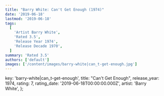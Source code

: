 ```yaml
---
title: "Barry White: Can't Get Enough (1974)"
date: '2019-06-18'
lastmod: '2019-06-18'
tags:
  [
    'Artist Barry White',
    'Rated 3.5',
    'Release Year 1974',
    'Release Decade 1970',
  ]
summary: 'Rated 3.5'
authors: ['default']
images: ['/content/images/barry-white|can_t-get-enough.jpg']
---
```


  key: 'barry-white|can_t-get-enough',
  title: "Can't Get Enough",
  release_year: 1974,
  rating: 7,
  rating_date: '2019-06-18T00:00:00.000Z',
  artist: 'Barry White',
};

<MusicRating data={data} />
